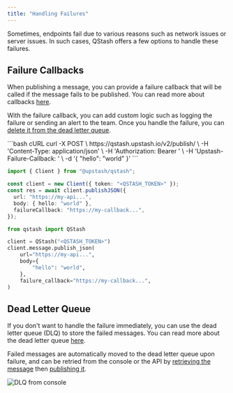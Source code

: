 ---
title: "Handling Failures"
---

Sometimes, endpoints fail due to various reasons such as network issues or server issues.
In such cases, QStash offers a few options to handle these failures.

## Failure Callbacks

When publishing a message, you can provide a failure callback that will be called if the message fails to be published.
You can read more about callbacks [here](/qstash/features/callbacks).

With the failure callback, you can add custom logic such as logging the failure or sending an alert to the team. 
Once you handle the failure, you can [delete it from the dead letter queue](/qstash/api/dlq/deleteMessage).

<CodeGroup>
```bash cURL
curl -X POST \
  https://qstash.upstash.io/v2/publish/<DESTINATION_URL> \
  -H 'Content-Type: application/json' \
  -H 'Authorization: Bearer <QSTASH_TOKEN>' \
  -H 'Upstash-Failure-Callback: <CALLBACK_URL>' \
  -d '{ "hello": "world" }'
```

```typescript Typescript
import { Client } from "@upstash/qstash";

const client = new Client({ token: "<QSTASH_TOKEN>" });
const res = await client.publishJSON({
  url: "https://my-api...",
  body: { hello: "world" },
  failureCallback: "https://my-callback...",
});
```

```python Python
from qstash import QStash

client = QStash("<QSTASH_TOKEN>")
client.message.publish_json(
    url="https://my-api...",
    body={
        "hello": "world",
    },
    failure_callback="https://my-callback...",
)
```
</CodeGroup>

## Dead Letter Queue

If you don't want to handle the failure immediately, you can use the dead letter queue (DLQ) to store the failed messages.
You can read more about the dead letter queue [here](/qstash/features/dlq).

Failed messages are automatically moved to the dead letter queue upon failure, and can be retried from the console or
the API by [retrieving the message](/qstash/api/dlq/getMessage) then [publishing it](/qstash/api/publish).

<Frame>
  <img src="/img/qstash/dlq-console.png" alt="DLQ from console" />
</Frame>